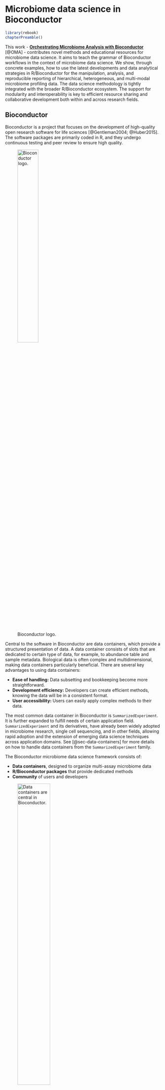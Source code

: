 # Microbiome data science in Bioconductor {#sec-microbiome-in-bioconductor}

```r
library(rebook)
chapterPreamble()
```

This work - [**Orchestrating Microbiome Analysis with Bioconductor**](https://microbiome.github.io/OMA/) [@OMA] -
contributes novel methods and educational resources for microbiome data science.
It aims to teach the grammar of Bioconductor workflows in the context of
microbiome data science. We show, through concrete examples, how to use
the latest developments and data analytical strategies in
R/Bioconductor for the manipulation, analysis, and reproducible
reporting of hierarchical, heterogeneous, and multi-modal microbiome
profiling data. The data science methodology is tightly integrated
with the broader R/Bioconductor ecosystem. The support for modularity and
interoperability is key to efficient resource sharing and
collaborative development both within and across research fields.

## Bioconductor {#sec-bioconductor}

Bioconductor is a project that focuses on the development of high-quality open
research software for life sciences [@Gentleman2004; @Huber2015]. The software
packages are primarily coded in R, and they undergo continuous testing and peer
review to ensure high quality.

![Bioconductor logo.](figures/bioconductor_logo_cmyk.svg){width="40%"}

Central to the software in Bioconductor are data containers, which provide a
structured presentation of data. A data container consists of slots that are
dedicated to certain type of data, for example, to abundance table and sample
metadata. Biological data is often complex and
multidimensional, making data containers particularly beneficial. There are
several key advantages to using data containers:

- **Ease of handling:** Data subsetting and bookkeeping become more straightforward.
- **Development efficiency:** Developers can create efficient methods,
knowing the data will be in a consistent format.
- **User accessibility:** Users can easily apply complex methods to their data.

The most common data container in Bioconductor is `SummarizedExperiment`.
It is further expanded to fulfill needs of certain application field.
`SummarizedExperiment` and its derivatives, have already
been widely adopted in microbiome research, single cell sequencing, and in other
fields, allowing rapid adoption and the extension of emerging data science
techniques across application domains. See [@sec-data-containers] for more details
on how to handle data containers from the `SummarizedExperiment` family.

The Bioconductor microbiome data science framework consists of:

- **Data containers**, designed to organize multi-assay microbiome data
- **R/Bioconductor packages** that provide dedicated methods
- **Community** of users and developers

![Data containers are central in Bioconductor.](figures/ecosystem.png){width="50%"}

## Microbiome data science in Bioconductor {#sec-microbiome-bioc}

While microbiota is used to refer micro-organisms within well-specified area,
microbiome means microbiota and their genetic material [@Marchesi2015].
Because the complex nature of the microbiome data, computational methods are
essential in microbiome research.

The `phyloseq` data container has been dominant in the microbiome field within
Bioconductor over the past decade [@McMurdie2013]. However, there has been a
growing popularity of tools based on the `SummarizedExperiment` framework.

An optimal data container should efficiently store and manage large volumes of
data, including modified or transformed copies. Furthermore, it should
seamlessly integrate into the broader ecosystem of Bioconductor, minimizing
duplication of effort and facilitating interoperability with other tools and
packages.

![Optimal data container.](figures/optimal_data_container.png){width="50%"}

`TreeSummarizedExperiment` was developed to address these requirements
[@Huang2021]. The miaverse framework was subsequently built around the
`TreeSummarizedExperiment` data container [@sec-ecosystem].

## Open data science {#sec-open-data}

Open data science emphasizes sharing code and, where feasible, data alongside
results [@Shetty2019]. Utilizing Bioconductor tools facilitates the development
of efficient and reproducible data science workflows. Enhanced transparency in
research accelerates scientific progress. As open science is a fundamental
concept in microbiome research, this book
aims to educate readers about reproducible reporting practices.

::: {.callout-tip}
## Summary

- Bioconductor is a large ecosystem for bioinformatics.
- Data containers are fundamental in Bioconductor.
- SummarizedExperiment is the most common data container in Bioconductor.

:::

::: {.callout-tip icon=false}
## Exercises

**Exercise 1: Introduction to Bioconductor**

**Goal:** Learn how to navigate Bioconductor website and get idea on the
available packages.

1. Go to [Bioconductor website](https://bioconductor.org/).
2. Navigate to "Packages" section.
3. Search for packages with the biocViews category "microbiome". How many
different packages are available?
4. Look up the mia package. What is its current version? Is it released or
devel version?
5. Locate the mia package's Reference Manual. When was it last updated?

---

**Reproducible reporting with Quarto**

Before starting, read the
[Quarto guidelines for RStudio](https://quarto.org/docs/tools/rstudio.html).
This will help you understand the basics.

**Exercise 2: Creating a Quarto Document**

**Goal:** Learn how to create a Quarto document, add text, and structure content
with Markdown.

1. Open RStudio and create a new Quarto file.
2. In the YAML metadata section at the top, change `title: Untitled` to
`title: "My First Quarto"`.
3. Add a section with the heading `# My first section` and write a short
paragraph underneath.
4. Add a subsection `## List of items` and create:
   - An ordered list (e.g., `1. First item`)
   - An unordered list (e.g., `- Bullet point`)
5. Add another subsection `## Link to web` and create a link to the
[OMA book](https://microbiome.github.io/OMA/) using `[text](url)`.
6. Click **Render** and check how your document looks.

**Expected Outcome:** A properly structured Quarto document with headings,
lists, and a clickable link.

**Exercise 3: Adding code chunks**

**Goal:** Learn how to integrate R code within a Quarto document.

1. Open RStudio and create a new Quarto file.
2. **Insert a code chunk** by pressing **Alt + Cmd + I** (Mac) or
**Ctrl + Alt + I** (Windows, Linux) or from navigation bar.
3. Inside the chunk, define:

    ```
    A <- "my name"
    B <- 0
    ```
4. Above the chunk, write: `Below is my first code chunk`.
5. Insert another chunk below and modify `B`:

    ```
    B <- B + 100
    ```
6. Add a name for this the chunk: `Below I change variable B`.
7. Display `A` and `B` dynamically in text using inline R code. For example,
you can write "My name is A and I have B dogs", where `A` and `B` are the
variables above thus automatically updating the text based on their values.

**Expected Outcome:** Rendered document showing code execution, and dynamic text
updates.

**Exercise 4: Customizing code chunk output**

**Goal:** Learn to control visibility and formatting of code chunks.

1. Create a new Quarto file.
2. Insert three labeled code chunks (`first_chunk`, `fig-box`, `tbl-coldata`).
3. Copy-paste the following code:

    ```
    #| label: first_chunk
    #| code-fold: true
    #| code-summary: "Show the code"
    x <- 1:10
    y <- x^2
    ```
   
    ```
    #| label: fig-box
    #| fig-width: 10
    plot(x, y)
    ```
   
    ```
    #| label: tbl-coldata
    #| echo: false
    data.frame(x, y)
    ```
4. Render and observe:
   - The code of first chunk is folded.
   - The figure is wider.
   - The table appears without showing its generating code.
5. Add `fig-cap` and `tab-cap` options.
6. Cross-reference the figure using `@fig-box`.

**Expected Outcome:** Cleaner output with formatted figures and tables.

:::

